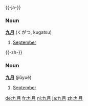 {{-ja-}}
=== Noun ===
'''[[九]][[月]]''' (くがつ, kugatsu)

# [[September]]
{{-zh-}}
=== Noun ===
'''[[九]][[月]]''' (jiǔyuè)

# [[September]]

[[de:九月]] [[fr:九月]] [[nl:九月]] [[ja:九月]] [[zh:九月]]